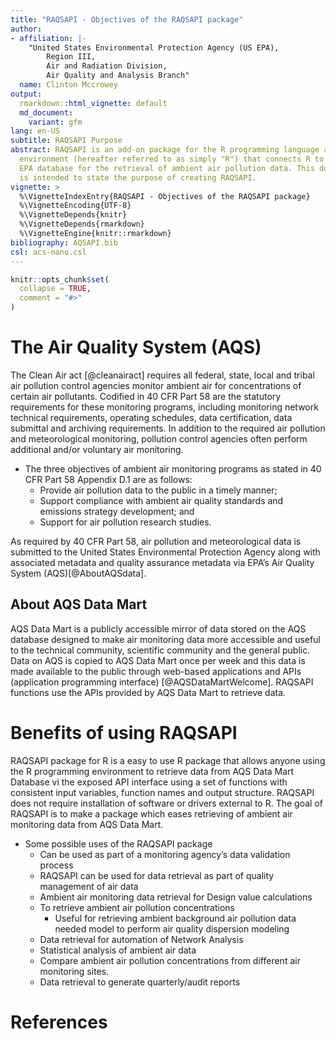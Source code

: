 ```yaml
---
title: "RAQSAPI - Objectives of the RAQSAPI package"
author:
- affiliation: |-
    "United States Environmental Protection Agency (US EPA),
        Region III,
        Air and Radiation Division,
        Air Quality and Analysis Branch"
  name: Clinton Mccrowey
output:
  rmarkdown::html_vignette: default
  md_document:
    variant: gfm
lang: en-US
subtitle: RAQSAPI Purpose
abstract: RAQSAPI is an add-on package for the R programming language and
  environment (hereafter referred to as simply "R") that connects R to a U.S.
  EPA database for the retrieval of ambient air pollution data. This document
  is intended to state the purpose of creating RAQSAPI.
vignette: >
  %\VignetteIndexEntry{RAQSAPI - Objectives of the RAQSAPI package}
  %\VignetteEncoding{UTF-8}
  %\VignetteDepends{knitr}
  %\VignetteDepends{rmarkdown}
  %\VignetteEngine{knitr::rmarkdown}
bibliography: AQSAPI.bib
csl: acs-nano.csl
---
```


```r
knitr::opts_chunk$set(
  collapse = TRUE,
  comment = "#>"
)
```
# The Air Quality System (AQS)  
The Clean Air act [@cleanairact] requires all federal, state, local and tribal
air pollution control agencies monitor ambient air for concentrations of certain
air pollutants. Codified in 40 CFR Part 58 are the statutory requirements for
these monitoring programs, including monitoring network technical requirements,
operating schedules, data certification, data submittal and archiving
requirements. In addition to the required air pollution and meteorological
monitoring, pollution control agencies often perform additional and/or voluntary
air monitoring.

* The three objectives of ambient air monitoring programs as stated in 40 CFR
Part 58 Appendix D.1 are as follows:
    + Provide air pollution data to the public in a timely manner;
    + Support compliance with ambient air quality standards and emissions
        strategy development; and
    + Support for air pollution research studies.

As required by 40 CFR Part 58, air pollution and meteorological data is
submitted to the United States Environmental Protection Agency along with
associated metadata and quality assurance metadata via EPA's Air
Quality System (AQS)[@AboutAQSdata].

## About AQS Data Mart
AQS Data Mart is a publicly accessible mirror of data stored on the AQS database
designed to make air monitoring data more accessible and useful to the technical
community, scientific community and the general public. Data on AQS is copied to
AQS Data Mart once per week and this data is made available to the public
through web-based applications and APIs (application programming interface)
[@AQSDataMartWelcome]. RAQSAPI functions use the APIs provided by AQS Data Mart
to retrieve data.

<!-- # The R programming language -->
<!--  The R language and it's environment [@website:whatisR] (Hereafter referred to -->
<!--  as simply R) is a domain-specific programming environment that is inspired by -->
<!--  the S statistical language and it's respective environment which was developed -->
<!--  at Bell Laboratories (formerly AT&T, now Lucent Technologies) by John Chanmbers -->
<!--  et al. The first public release of the S programming environment was released -->
<!--  in 1976 [@website:whatisR]. -->

<!--  The reference implementation of R has been accepted as a GNU project -->
<!--  [@website:GNUproject] which means the code is free//libre open source software -->
<!--  (FLOSS) under the terms of the [GNU General Public -->
<!--  License](https://www.r-project.org/COPYING) (GNU GPL) [@website:whatisR]. -->

<!-- ## Why R? -->
<!--  The R environment is available for most of the major computer operating -->
<!--  systems - Windows, unix and \*nix-like platforms such as Solaris, GNU\\Linux, -->
<!--  \*BSD, Darwin-derived platforms such as Mac OS X and other POSIX and POSIX-like -->
<!--  operating systems. -->

<!--  R also is an well-established statistical programming environment that has wide -->
<!--  adoption in the statistical, academic, and data analytics communities because -->
<!--  of it's good third party support, a large user community that accomodates users -->
<!--  from all experience levels and multilanguage support. -->

<!--  R is easily extensible, in fact there is a large collection of Free packages -->
<!--  available that extends the capabilities of the base R environment. The largest -->
<!--  collection of packages available for R is hosted by -->
<!--  [The Comprehensive R Archive Network (CRAN)](https://cran.r-project.org), -->
<!--  currently CRAN hosts over 15,000 packages and are available to anyone under -->
<!--  permissive licensing terms. These packages are developed and maintained by the -->
<!--  worldwide R user community. -->

<!-- * The design of the R statistical programming environment makes it a great -->
<!--     platform for statistical calculation, data manipulation and graphical -->
<!--     display of data. The R includes: -->
<!--   + Packages such as feather, foreign, dbplyr, readR, which can be used to -->
<!--       import data from external sources. -->
<!--   + R is has support from many different integrated development environments to -->
<!--       ease development including Visual Studio Code, Rstudio, Eclipse, Rattle -->
<!--       GUI, R Commander, RKWard, Jupyter, StatET. R syntax highlighting is also -->
<!--       supported in many common text and source code editors either natively or -->
<!--       via an application add-on such as Emacs, Vim, Notepad++, Sublime Text -->
<!--       and Atom. -->
<!--   + R has a large set of operators for performing calculations on arrays and -->
<!--       tabular data sets. -->
<!--       a.  A functional programming style that makes it easy to apply a single -->
<!--       operation on large data sets. -->
<!--   + Tools for graphical output of data such as knitr and rmarkdown for creating -->
<!--   reports, esquisse and ggplot2 creating graphs, openair for creating windroses. -->
<!--   Rshiny for a web interface. -->
<!--   + Linear and non-linear modeling tools. -->
<!--   + R has hooks into many popular software packages used for geospatial analysis. -->

<!--   These tools make R an excellent environment to perform statistical analysis on -->
<!--   ambient air monitoring data. -->
  
# Benefits of using RAQSAPI
RAQSAPI package for R is a easy to use R package that allows
anyone using the R programming environment to retrieve data from AQS Data Mart
Database vi the exposed API interface using a set of functions with consistent
input variables, function names and output structure. RAQSAPI does not require
installation of software or drivers external to R. The goal of RAQSAPI is to
make a package which eases retrieving of ambient air monitoring data from AQS
Data Mart.

* Some possible uses of the RAQSAPI package
  + Can be used as part of a monitoring agency's data validation process
  + RAQSAPI can be used for data retrieval as part of quality management of air
      data
  + Ambient air monitoring data retrieval for Design value calculations
  + To retrieve ambient air pollution concentrations
    * Useful for retrieving ambient background air pollution data needed model
        to perform air quality dispersion modeling
  + Data retrieval for automation of Network Analysis
  + Statistical analysis of ambient air data
  + Compare ambient air pollution concentrations from different air monitoring
      sites.
  + Data retrieval to generate quarterly/audit reports
  
# References
